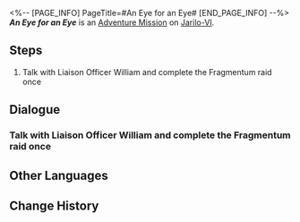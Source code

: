 <%-- [PAGE_INFO]
PageTitle=#An Eye for an Eye#
[END_PAGE_INFO] --%>
{{Stub|Dialogue.}}
{{Mission Infobox
|id            = 4081315
|title         = 
|image         = <!--Mission An Eye for an Eye.png-->
|type          = Adventure
|event_name    = 
|chapter       = 
|requirements  = [[Trailblaze Mission]] ''[[The Return]]'' completed
|summary       = <!--official mission summary from Fate's Atlas-->
|characters    = Liaison Officer William; Trailblazer
|startLocation = [[Jarilo-VI]] - [[Silvermane Guard Restricted Zone]]
|world         = Jarilo-VI
|area          = Silvermane Guard Restricted Zone
|prev          = 
|next          = 
|rewards       = 
}}
'''''An Eye for an Eye''''' is an [[Adventure Mission]] on [[Jarilo-VI]].

==Steps==
# Talk with Liaison Officer William and complete the Fragmentum raid once

<!--
==Gameplay Notes==

--><!--
==Trial Character==

-->
==Dialogue==
{{Stub Dialogue}}
{{Dialogue Start}}
:{{tx}}
{{Dialogue End}}

===Talk with Liaison Officer William and complete the Fragmentum raid once===
{{Mission Description|type=adventure|location=Silvermane Guard Restricted Zone|update|Oleg sent you a message asking for help with the Silvermane Guards' raid against Fragmentum monsters in the Corridor of Fading Echoes.<br />Oleg wants you to go to the Silvermane Guard Restricted Zone and look for a liaison officer named William. William will take you to the Corridor of Fading Echoes for the first counter attack operation.}}
{{Dialogue Start}}
:{{tx}}
{{Dialogue End}}

==Other Languages==
{{Other Languages
|en   = An Eye for an Eye
|zhs  = 以眼还眼
|zht  = 以眼還眼
|ja   = 目には目を
|ko   = 눈에는 눈
|es   = Ojo por ojo
|fr   = Œil pour œil
|ru   = Око за око
|th   = ตาต่อตาฟันต่อฟัน
|vi   = Ăn Miếng Trả Miếng
|de   = Auge um Auge
|id   = Mata Ganti Mata
|pt   = Olho por Olho
}}

==Change History==
{{Change History|1.0}}
